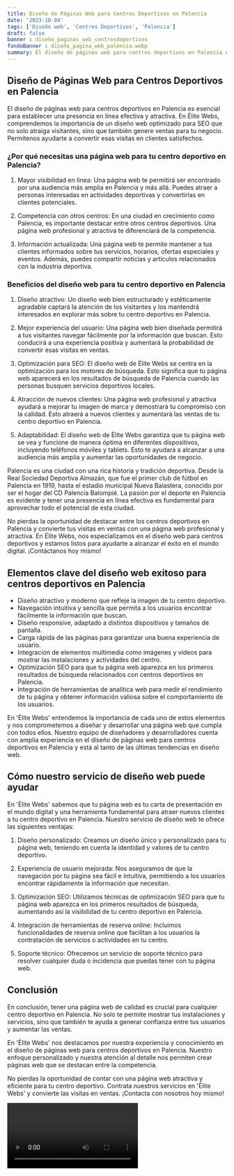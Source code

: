 ```yaml
---
title: Diseño de Páginas Web para Centros Deportivos en Palencia
date: '2023-10-04'
tags: ['Diseño web', 'Centros Deportivos', 'Palencia']
draft: false
banner : diseño_paginas_web_centrosdeportivos
fondoBanner : diseño_pagina_web_palencia.webp
summary: El diseño de páginas web para centros deportivos en Palencia es esencial para establecer una presencia en línea efectiva y atractiva. En Élite Webs, comprendemos la importancia de un diseño web optimizado para SEO que no solo atraiga visitantes, sino que también genere ventas para tu negocio. Permítenos ayudarte a convertir esas visitas en clientes satisfechos.
---
```


## Diseño de Páginas Web para Centros Deportivos en Palencia

El diseño de páginas web para centros deportivos en Palencia es esencial para establecer una presencia en línea efectiva y atractiva. En Élite Webs, comprendemos la importancia de un diseño web optimizado para SEO que no solo atraiga visitantes, sino que también genere ventas para tu negocio. Permítenos ayudarte a convertir esas visitas en clientes satisfechos.

### ¿Por qué necesitas una página web para tu centro deportivo en Palencia?

1. Mayor visibilidad en línea: Una página web te permitirá ser encontrado por una audiencia más amplia en Palencia y más allá. Puedes atraer a personas interesadas en actividades deportivas y convertirlas en clientes potenciales.

2. Competencia con otros centros: En una ciudad en crecimiento como Palencia, es importante destacar entre otros centros deportivos. Una página web profesional y atractiva te diferenciará de la competencia.

3. Información actualizada: Una página web te permite mantener a tus clientes informados sobre tus servicios, horarios, ofertas especiales y eventos. Además, puedes compartir noticias y artículos relacionados con la industria deportiva.

### Beneficios del diseño web para tu centro deportivo en Palencia

1. Diseño atractivo: Un diseño web bien estructurado y estéticamente agradable captará la atención de los visitantes y los mantendrá interesados en explorar más sobre tu centro deportivo en Palencia.

2. Mejor experiencia del usuario: Una página web bien diseñada permitirá a tus visitantes navegar fácilmente por la información que buscan. Esto conducirá a una experiencia positiva y aumentará la probabilidad de convertir esas visitas en ventas.

3. Optimización para SEO: El diseño web de Élite Webs se centra en la optimización para los motores de búsqueda. Esto significa que tu página web aparecerá en los resultados de búsqueda de Palencia cuando las personas busquen servicios deportivos locales.

4. Atracción de nuevos clientes: Una página web profesional y atractiva ayudará a mejorar tu imagen de marca y demostrará tu compromiso con la calidad. Esto atraerá a nuevos clientes y aumentará las ventas de tu centro deportivo en Palencia.

5. Adaptabilidad: El diseño web de Élite Webs garantiza que tu página web se vea y funcione de manera óptima en diferentes dispositivos, incluyendo teléfonos móviles y tablets. Esto te ayudará a alcanzar a una audiencia más amplia y aumentar las oportunidades de negocio.

Palencia es una ciudad con una rica historia y tradición deportiva. Desde la Real Sociedad Deportiva Almazán, que fue el primer club de fútbol en Palencia en 1919, hasta el estadio municipal Nueva Balastera, conocido por ser el hogar del CD Palencia Balompié. La pasión por el deporte en Palencia es evidente y tener una presencia en línea efectiva es fundamental para aprovechar todo el potencial de esta ciudad.

No pierdas la oportunidad de destacar entre los centros deportivos en Palencia y convierte tus visitas en ventas con una página web profesional y atractiva. En Élite Webs, nos especializamos en el diseño web para centros deportivos y estamos listos para ayudarte a alcanzar el éxito en el mundo digital. ¡Contáctanos hoy mismo!

<GifSeo />

<Cta />

## Elementos clave del diseño web exitoso para centros deportivos en Palencia

- Diseño atractivo y moderno que refleje la imagen de tu centro deportivo.
- Navegación intuitiva y sencilla que permita a los usuarios encontrar fácilmente la información que buscan.
- Diseño responsive, adaptado a distintos dispositivos y tamaños de pantalla.
- Carga rápida de las páginas para garantizar una buena experiencia de usuario.
- Integración de elementos multimedia como imágenes y videos para mostrar las instalaciones y actividades del centro.
- Optimización SEO para que tu página web aparezca en los primeros resultados de búsqueda relacionados con centros deportivos en Palencia.
- Integración de herramientas de analítica web para medir el rendimiento de tu página y obtener información valiosa sobre el comportamiento de los usuarios.

En 'Élite Webs' entendemos la importancia de cada uno de estos elementos y nos comprometemos a diseñar y desarrollar una página web que cumpla con todos ellos. Nuestro equipo de diseñadores y desarrolladores cuenta con amplia experiencia en el diseño de páginas web para centros deportivos en Palencia y está al tanto de las últimas tendencias en diseño web.

## Cómo nuestro servicio de diseño web puede ayudar

En 'Élite Webs' sabemos que tu página web es tu carta de presentación en el mundo digital y una herramienta fundamental para atraer nuevos clientes a tu centro deportivo en Palencia. Nuestro servicio de diseño web te ofrece las siguientes ventajas:

1. Diseño personalizado: Creamos un diseño único y personalizado para tu página web, teniendo en cuenta la identidad y valores de tu centro deportivo.

2. Experiencia de usuario mejorada: Nos aseguramos de que la navegación por tu página sea fácil e intuitiva, permitiendo a los usuarios encontrar rápidamente la información que necesitan.

3. Optimización SEO: Utilizamos técnicas de optimización SEO para que tu página web aparezca en los primeros resultados de búsqueda, aumentando así la visibilidad de tu centro deportivo en Palencia.

4. Integración de herramientas de reserva online: Incluimos funcionalidades de reserva online que facilitan a los usuarios la contratación de servicios o actividades en tu centro.

5. Soporte técnico: Ofrecemos un servicio de soporte técnico para resolver cualquier duda o incidencia que puedas tener con tu página web.

## Conclusión

En conclusión, tener una página web de calidad es crucial para cualquier centro deportivo en Palencia. No solo te permite mostrar tus instalaciones y servicios, sino que también te ayuda a generar confianza entre tus usuarios y aumentar las ventas.

En 'Élite Webs' nos destacamos por nuestra experiencia y conocimiento en el diseño de páginas web para centros deportivos en Palencia. Nuestro enfoque personalizado y nuestra atención al detalle nos permiten crear páginas web que se destacan entre la competencia.

No pierdas la oportunidad de contar con una página web atractiva y eficiente para tu centro deportivo. Contrata nuestros servicios en 'Élite Webs' y convierte las visitas en ventas. ¡Contacta con nosotros hoy mismo!

<Video />

<CtaBot job='Centros Deportivos' city='Palencia'/>

<Gmaps query='Palencia+españa+maps' />
